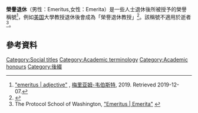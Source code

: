 '''榮譽退休'''（男性：Emeritus,女性：Emerita）是一些人士退休後所被授予的榮譽稱號<ref>[https://www.merriam-webster.com/dictionary/emeritus "emeritus | adjective"] {{Wayback|url=https://www.merriam-webster.com/dictionary/emeritus |date=20210207092207 }}, [[梅里亚姆-韦伯斯特|梅里亚姆-韦伯斯特]], 2019. Retrieved 2019-12-07.</ref>，例如[[美国|美国]]大學教授退休後會成為「榮譽退休教授」<ref>{{cite news |title=《教育大辞典 第3卷，高等教育、职业技术教育、成人教育、军事教育》 |url=http://readsvr.chaoxing.com/n/disreadbook/book/discover/10541638/de87bbe3adf3462db9d42be04c131e37/432bc4f006324b7018b4c6429686d9eb.shtml?view=1&fenlei=070531&pagebarreset=true&sKey=%E8%8D%A3%E8%AA%89%E9%80%80%E4%BC%91 |publisher=教育大辞典编纂委员会编 上海：上海教育出版社 1991 第110页 }}{{Dead link}}</ref>。該稱號不適用於逝者<ref>The Protocol School of Washington, [https://www.formsofaddress.info/emeritus/ "Emeritus | Emerita"] {{Wayback|url=https://www.formsofaddress.info/emeritus/ |date=20210117090857 }}</ref>。

== 參考資料 ==
{{Reflist|2}}

{{Authority control}}

[[Category:Social_titles|Category:Social titles]]
[[Category:Academic_terminology|Category:Academic terminology]]
[[Category:Academic_honours|Category:Academic honours]]
[[Category:後綴|Category:後綴]]